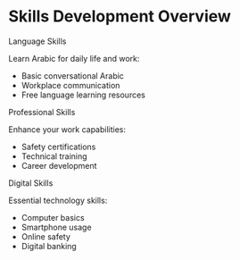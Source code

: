 # Skills Development Overview

<ContentSection>
  <IconHeading icon="graduation-cap">Language Skills</IconHeading>

Learn Arabic for daily life and work:

- Basic conversational Arabic
- Workplace communication
- Free language learning resources

<MoreInfoButton href="/en/skills/language" text="Learn Arabic" />
</ContentSection>

<ContentSection>
  <IconHeading icon="briefcase">Professional Skills</IconHeading>

Enhance your work capabilities:

- Safety certifications
- Technical training
- Career development

<MoreInfoButton href="/skills-learning/professional" text="Develop Professional Skills" />
</ContentSection>

<ContentSection>
  <IconHeading icon="computer">Digital Skills</IconHeading>

Essential technology skills:

- Computer basics
- Smartphone usage
- Online safety
- Digital banking

<MoreInfoButton href="/skills-learning/digital" text="Improve Digital Skills" />
</ContentSection>
